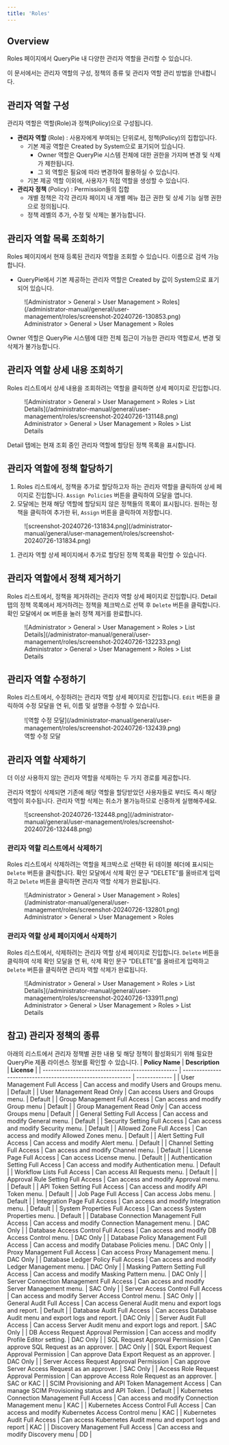 ```yaml
---
title: 'Roles'
---
```



## Overview

Roles 페이지에서 QueryPie 내 다양한 관리자 역할을 관리할 수 있습니다.

이 문서에서는 관리자 역할의 구성, 정책의 종류 및 관리자 역할 관리 방법을 안내합니다.

## 관리자 역할 구성

관리자 역할은 역할(Role)과 정책(Policy)으로 구성됩니다.

*  **관리자 역할** (Role) : 사용자에게 부여되는 단위로서, 정책(Policy)의 집합입니다.
    * 기본 제공 역할은 Created by System으로 표기되어 있습니다.
        * Owner 역할은 QueryPie 시스템 전체에 대한 권한을 가지며 변경 및 삭제가 제한됩니다.
        * 그 외 역할은 필요에 따라 변경하여 활용하실 수 있습니다.
    * 기본 제공 역할 이외에, 사용자가 직접 역할을 생성할 수 있습니다.
*  **관리자 정책** (Policy) : Permission들의 집합
    * 개별 정책은 각각 관리자 페이지 내 개별 메뉴 접근 권한 및 상세 기능 실행 권한으로 정의됩니다.
    * 정책 레벨의 추가, 수정 및 삭제는 불가능합니다.


## 관리자 역할 목록 조회하기

Roles 페이지에서 현재 등록된 관리자 역할을 조회할 수 있습니다. 이름으로 검색 가능합니다.

* QueryPie에서 기본 제공하는 관리자 역할은 Created by 값이 System으로 표기되어 있습니다.

<figure data-layout="center" data-align="center">
![Administrator &gt; General &gt; User Management &gt; Roles](/administrator-manual/general/user-management/roles/screenshot-20240726-130853.png)
<figcaption>
Administrator &gt; General &gt; User Management &gt; Roles
</figcaption>
</figure>

<Callout type="important">
Owner 역할은 QueryPie 시스템에 대한 전체 접근이 가능한 관리자 역할로서, 변경 및 삭제가 불가능합니다.
</Callout>


## 관리자 역할 상세 내용 조회하기

Roles 리스트에서 상세 내용을 조회하려는 역할을 클릭하면 상세 페이지로 진입합니다.

<figure data-layout="center" data-align="center">
![Administrator &gt; General &gt; User Management &gt; Roles &gt; List Details](/administrator-manual/general/user-management/roles/screenshot-20240726-131148.png)
<figcaption>
Administrator &gt; General &gt; User Management &gt; Roles &gt; List Details
</figcaption>
</figure>

Detail 탭에는 현재 조회 중인 관리자 역할에 할당된 정책 목록을 표시합니다.


## 관리자 역할에 정책 할당하기

1. Roles 리스트에서, 정책을 추가로 할당하고자 하는 관리자 역할을 클릭하여 상세 페이지로 진입합니다. `Assign Policies` 버튼을 클릭하여 모달을 엽니다.
2. 모달에는 현재 해당 역할에 할당되지 않은 정책들의 목록이 표시됩니다. 원하는 정책을 클릭하여 추가한 뒤, `Assign` 버튼을 클릭하여 저장합니다.

<figure data-layout="center" data-align="center">
![screenshot-20240726-131834.png](/administrator-manual/general/user-management/roles/screenshot-20240726-131834.png)
</figure>

1. 관리자 역할 상세 페이지에서 추가로 할당된 정책 목록을 확인할 수 있습니다.


## 관리자 역할에서 정책 제거하기

Roles 리스트에서, 정책을 제거하려는 관리자 역할 상세 페이지로 진입합니다. Detail 탭의 정책 목록에서 제거하려는 정책을 체크박스로 선택 후 `Delete` 버튼을 클릭합니다. 확인 모달에서 `OK` 버튼을 눌러 정책 제거를 완료합니다.

<figure data-layout="center" data-align="center">
![Administrator &gt; General &gt; User Management &gt; Roles &gt; List Details](/administrator-manual/general/user-management/roles/screenshot-20240726-132233.png)
<figcaption>
Administrator &gt; General &gt; User Management &gt; Roles &gt; List Details
</figcaption>
</figure>


## 관리자 역할 수정하기

Roles 리스트에서, 수정하려는 관리자 역할 상세 페이지로 진입합니다. `Edit` 버튼을 클릭하여 수정 모달을 연 뒤, 이름 및 설명을 수정할 수 있습니다.

<figure data-layout="center" data-align="center">
![역할 수정 모달](/administrator-manual/general/user-management/roles/screenshot-20240726-132439.png)
<figcaption>
역할 수정 모달
</figcaption>
</figure>


## 관리자 역할 삭제하기

더 이상 사용하지 않는 관리자 역할을 삭제하는 두 가지 경로를 제공합니다.

<Callout type="important">
관리자 역할이 삭제되면 기존에 해당 역할을 할당받았던 사용자들로 부터도 즉시 해당 역할이 회수됩니다. 관리자 역할 삭제는 취소가 불가능하므로 신중하게 실행해주세요.
<figure data-layout="center" data-align="center">
![screenshot-20240726-132448.png](/administrator-manual/general/user-management/roles/screenshot-20240726-132448.png)
</figure>
</Callout>

### 관리자 역할 리스트에서 삭제하기

Roles 리스트에서 삭제하려는 역할을 체크박스로 선택한 뒤 테이블 헤더에 표시되는 `Delete` 버튼을 클릭합니다. 확인 모달에서 삭제 확인 문구 “DELETE”를 올바르게 입력하고 `Delete` 버튼을 클릭하면 관리자 역할 삭제가 완료됩니다.

<figure data-layout="center" data-align="center">
![Administrator &gt; General &gt; User Management &gt; Roles](/administrator-manual/general/user-management/roles/screenshot-20240726-132801.png)
<figcaption>
Administrator &gt; General &gt; User Management &gt; Roles
</figcaption>
</figure>

### 관리자 역할 상세 페이지에서 삭제하기

Roles 리스트에서, 삭제하려는 관리자 역할 상세 페이지로 진입합니다. `Delete` 버튼을 클릭하여 삭제 확인 모달을 연 뒤, 삭제 확인 문구 “DELETE”를 올바르게 입력하고 `Delete` 버튼을 클릭하면 관리자 역할 삭제가 완료됩니다.

<figure data-layout="center" data-align="center">
![Administrator &gt; General &gt; User Management &gt; Roles &gt; List Details](/administrator-manual/general/user-management/roles/screenshot-20240726-133911.png)
<figcaption>
Administrator &gt; General &gt; User Management &gt; Roles &gt; List Details
</figcaption>
</figure>


## 참고) 관리자 정책의 종류

아래의 리스트에서 관리자 정책별 권한 내용 및 해당 정책이 활성화되기 위해 필요한 QueryPie 제품 라이센스 정보를 확인할 수 있습니다.
|  **Policy Name**                                  |  **Description**                                            |  **License**  |
| ------------------------------------------------- | ----------------------------------------------------------- | ------------- |
| User Management Full Access                       | Can access and modify Users and Groups menu.                | Default       |
| User Management Read Only                         | Can access Users and Groups menu.                           | Default       |
| Group Management Full Access                      | Can access and modify Group menu                            | Default       |
| Group Management Read Only                        | Can access Groups menu                                      | Default       |
| General Setting Full Access                       | Can access and modify General menu.                         | Default       |
| Security Setting Full Access                      | Can access and modify Security menu.                        | Default       |
| Allowed Zone Full Access                          | Can access and modify Allowed Zones menu.                   | Default       |
| Alert Setting Full Access                         | Can access and modify Alert menu.                           | Default       |
| Channel Setting Full Access                       | Can access and modify Channel menu.                         | Default       |
| License Page Full Access                          | Can access License menu.                                    | Default       |
| Authentication Setting Full Access                | Can access and modify Authentication menu.                  | Default       |
| Workflow Lists Full Access                        | Can access All Requests menu.                               | Default       |
| Approval Rule Setting Full Access                 | Can access and modify Approval menu.                        | Default       |
| API Token Setting Full Access                     | Can access and modify API Token menu.                       | Default       |
| Job Page Full Access                              | Can access Jobs menu.                                       | Default       |
| Integration Page Full Access                      | Can access and modify Integration menu.                     | Default       |
| System Properties Full Access                     | Can access System Properties menu.                          | Default       |
| Database Connection Management Full Access        | Can access and modify Connection Management menu.           | DAC Only      |
| Database Access Control Full Access               | Can access and modify DB Access Control menu.               | DAC Only      |
| Database Policy Management Full Access            | Can access and modify Database Policies menu.               | DAC Only      |
| Proxy Management Full Access                      | Can access Proxy Management menu.                           | DAC Only      |
| Database Ledger Policy Full Access                | Can access and modify Ledger Management menu.               | DAC Only      |
| Masking Pattern Setting Full Access               | Can access and modify Masking Pattern menu.                 | DAC Only      |
| Server Connection Management Full Access          | Can access and modify Server Management menu.               | SAC Only      |
| Server Access Control Full Access                 | Can access and modify Server Access Control menu.           | SAC Only      |
| General Audit Full Access                         | Can access General Audit menu and export logs and report.   | Default       |
| Database Audit Full Access                        | Can access Database Audit menu and export logs and report.  | DAC Only      |
| Server Audit Full Access                          | Can access Server Audit menu and export logs and report.    | SAC Only      |
| DB Access Request Approval Permission             | Can access and modify Profile Editor setting.               | DAC Only      |
| SQL Request Approval Permission                   | Can approve SQL Request as an approver.                     | DAC Only      |
| SQL Export Request Approval Permission            | Can approve Data Export Request as an approver.             | DAC Only      |
| Server Access Request Approval Permission         | Can approve Server Access Request as an approver.           | SAC Only      |
| Access Role Request Approval Permission           | Can approve Access Role Request as an approver.             | SAC or KAC    |
| SCIM Provisioning and API Token Management Access | Can manage SCIM Provisioning status and API Token.          | Default       |
| Kubernetes Connection Management Full Access      | Can access and modify Connection Management menu            | KAC           |
| Kubernetes Access Control Full Access             | Can access and modify Kubernetes Access Control menu        | KAC           |
| Kubernetes Audit Full Access                      | Can access Kubernetes Audit menu and export logs and report | KAC           |
| Discovery Management Full Access                  | Can access and modify Discovery menu                        | DD            |
